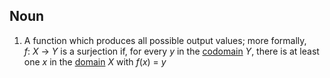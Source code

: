 == Noun ==
# A function which produces all possible output values; more formally, ''f'':&nbsp;''X''&nbsp;&rarr;&nbsp;''Y'' is a surjection if, for every ''y'' in the [[function codomain|codomain]] ''Y'', there is at least one ''x'' in the [[function domain|domain]] ''X'' with ''f''(''x'')&nbsp;=&nbsp;''y''